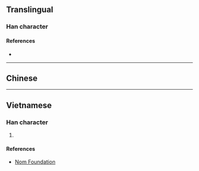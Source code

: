 {{character info/new}}
==Translingual==

===Han character===
{{Han char|rn=64|rad=手|as=07|sn=10|four=|canj=QEFH|ids=⿰扌沙}}

====References====
* {{Han ref|kx=0431.300|dkj=12095|dj=0781.010|hdz=31887.090|uh=6331|ud=25393}}

----

==Chinese==
{{zh-see|挲|v}}

----

==Vietnamese==

===Han character===
{{vi-hantu|sa|rs=手07}}

# {{defn|lang=vi|sort=手07}}

====References====
* [http://nomfoundation.org/common/nom_details.php?codepoint=6331 Nom Foundation]